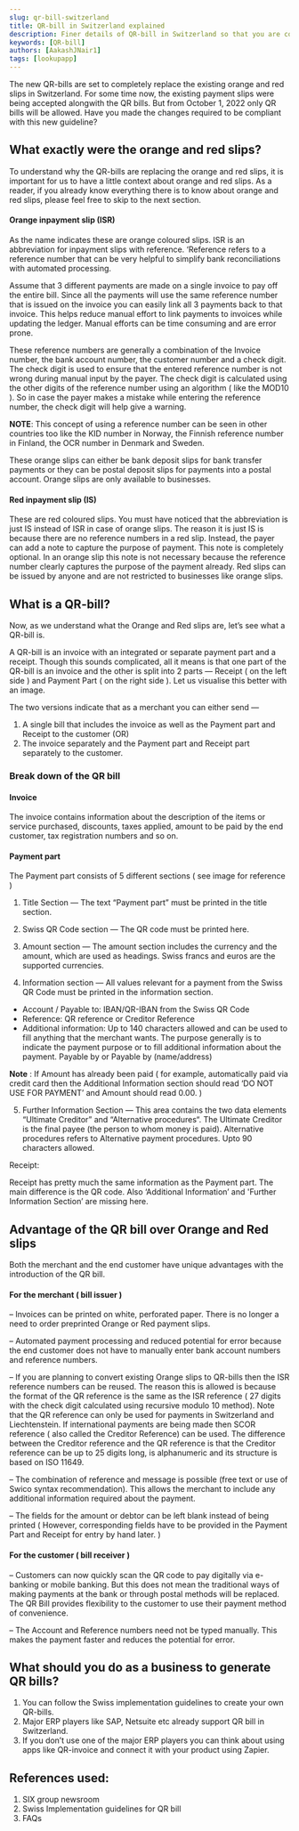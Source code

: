 ```yaml
---
slug: qr-bill-switzerland
title: QR-bill in Switzerland explained
description: Finer details of QR-bill in Switzerland so that you are compliant with the new rules.
keywords: [QR-bill]
authors: [AakashJNair1]
tags: [lookupapp]
---
```




The new QR-bills are set to completely replace the existing orange and red slips in Switzerland. For some time now, the existing payment slips were being accepted alongwith the QR bills. But from October 1, 2022 only QR bills will be allowed. Have you made the changes required to be compliant with this new guideline?


## What exactly were the orange and red slips?

To understand why the QR-bills are replacing the orange and red slips, it is important for us to have a little context about orange and red slips. As a reader, if you already know everything there is to know about orange and red slips, please feel free to skip to the next section.

#### Orange inpayment slip (ISR)

As the name indicates these are orange coloured slips. ISR is an abbreviation for inpayment slips with reference. ‘Reference refers to a reference number that can be very helpful to simplify bank reconciliations with automated processing. 

Assume that 3 different payments are made on a single invoice to pay off the entire bill. Since all the payments will use the same reference number that is issued on the invoice you can easily link all 3 payments back to that invoice. This helps reduce manual effort to link payments to invoices while updating the ledger. Manual efforts can be time consuming and are error prone.

These reference numbers are generally a combination of the Invoice number, the bank account number, the customer number and a check digit. The check digit is used to ensure that the entered reference number is not wrong during manual input by the payer. The check digit is calculated using the other digits of the reference number using an algorithm ( like the MOD10 ). So in case the payer makes a mistake while entering the reference number, the check digit will help give a warning.

**NOTE**: This concept of using a reference number can be seen in other countries too like the KID number in Norway, the Finnish reference number in Finland, the OCR number in Denmark and Sweden.

These orange slips can either be bank deposit slips for bank transfer payments or they can be postal deposit slips for payments into a postal account. Orange slips are only available to businesses.


#### Red inpayment slip (IS)

These are red coloured slips. You must have noticed that the abbreviation is just IS instead of ISR in case of orange slips. The reason it is just IS is because there are no reference numbers in a red slip. Instead, the payer can add a note to capture the purpose of payment. This note is completely optional. In an orange slip this note is not necessary because the reference number clearly captures the purpose of the payment already. Red slips can be issued by anyone and are not restricted to businesses like orange slips.

## What is a QR-bill?

Now, as we understand what the Orange and Red slips are, let’s see what a QR-bill is.

A QR-bill is an invoice with an integrated or separate payment part and a receipt. Though this sounds complicated, all it means is that one part of the QR-bill is an invoice and the other is split into 2 parts — Receipt ( on the left side ) and Payment Part ( on the right side ). Let us visualise this better with an image.


The two versions indicate that as a merchant you can either send —
1. A single bill that includes the invoice as well as the Payment part and Receipt to the customer (OR)
2. The invoice separately and the Payment part and Receipt part separately to the customer.



### Break down of the QR bill

#### Invoice 

The invoice contains information about the description of the items or service purchased, discounts, taxes applied, amount to be paid by the end customer, tax registration numbers and so on. 


#### Payment part

The Payment part consists of 5 different sections ( see image for reference )

1. Title Section — The text “Payment part” must be printed in the title section.

2. Swiss QR Code section — The QR code must be printed here.

3. Amount section — The amount section includes the currency and the amount, which are used as headings. Swiss francs and euros are the supported currencies.

4. Information section — All values relevant for a payment from the Swiss QR Code must be printed in the information section.


- Account / Payable to: IBAN/QR-IBAN from the Swiss QR Code
- Reference: QR reference or Creditor Reference
- Additional information: Up to 140 characters allowed and can be used to fill anything that the merchant wants. The purpose generally is to indicate the payment purpose or to fill additional information about the payment.
Payable by or Payable by (name/address)

**Note** : If Amount has already been paid ( for example, automatically paid via credit card then the Additional Information section should read ‘DO NOT USE FOR PAYMENT’ and Amount should read 0.00. )

5. Further Information Section — This area contains the two data elements “Ultimate Creditor” and “Alternative procedures“. The Ultimate Creditor is the final payee (the person to whom money is paid). Alternative procedures refers to Alternative payment procedures. Upto 90 characters allowed.


Receipt:

Receipt has pretty much the same information as the Payment part. The main difference is the QR code. Also ‘Additional Information’ and 'Further Information Section’ are missing here.

## Advantage of the QR bill over Orange and Red slips

Both the merchant and the end customer have unique advantages with the introduction of the QR bill.

#### For the merchant ( bill issuer )

– Invoices can be printed on white, perforated paper. There is no longer a need to order preprinted Orange or Red payment slips.

– Automated payment processing and reduced potential for error because the end customer does not have to manually enter bank account numbers and reference numbers.

– If you are planning to convert existing Orange slips to QR-bills then the ISR reference numbers can be reused. The reason this is allowed is because the format of the QR reference is the same as the ISR reference ( 27 digits with the check digit calculated using recursive modulo 10 method). Note that the QR reference can only be used for payments in Switzerland and Liechtenstein. If international payments are being made then SCOR reference ( also called the Creditor Reference) can be used. The difference between the Creditor reference and the QR reference is that the Creditor reference can be up to 25 digits long, is alphanumeric and its structure is based on ISO 11649. 

– The combination of reference and message is possible (free text or use of Swico syntax recommendation). This allows the merchant to include any additional information required about the payment.

– The fields for the amount or debtor can be left blank instead of being printed ( However, corresponding fields have to be provided in the Payment Part and Receipt for entry by hand later. )

#### For the customer ( bill receiver )

– Customers can now quickly scan the QR code to pay digitally via e-banking or mobile banking. But this does not mean the traditional ways of making payments at the bank or through postal methods will be replaced. The QR Bill provides flexibility to the customer to use their payment method of convenience.

– The Account and Reference numbers need not be typed manually. This makes the payment faster and reduces the potential for error.

## What should you do as a business to generate QR bills?

1. You can follow the Swiss implementation guidelines to create your own QR-bills. 
2. Major ERP players like SAP, Netsuite etc already support QR bill in Switzerland. 
3. If you don’t use one of the major ERP players you can think about using apps like QR-invoice and connect it with your product using Zapier. 

## References used:

1. SIX group newsroom
2. Swiss Implementation guidelines for QR bill
3. FAQs


